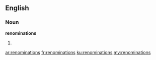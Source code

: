 ==English==

===Noun===
'''renominations'''

# {{plural of|[[renomination]]}}

[[ar:renominations]]
[[fr:renominations]]
[[ku:renominations]]
[[my:renominations]]